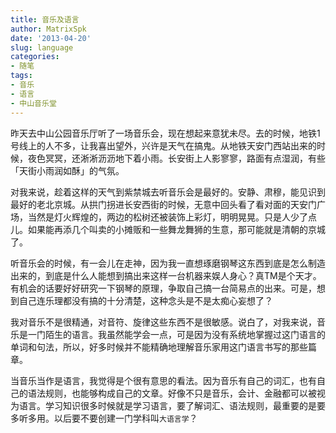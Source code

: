 ```yaml
---
title: 音乐及语言
author: MatrixSpk
date: '2013-04-20'
slug: language
categories:
- 随笔
tags:
- 音乐
- 语言
- 中山音乐堂
---
```

昨天去中山公园音乐厅听了一场音乐会，现在想起来意犹未尽。去的时候，地铁1号线上的人不多，让我喜出望外，兴许是天气在搞鬼。从地铁天安门西站出来的时候，夜色冥冥，还淅淅沥沥地下着小雨。长安街上人影寥寥，路面有点湿润，有些「天街小雨润如酥」的气氛。

对我来说，趁着这样的天气到紫禁城去听音乐会是最好的。安静、肃穆，能见识到最好的老北京城。从拱门拐进长安西街的时候，无意中回头看了看对面的天安门广场，当然是灯火辉煌的，两边的松树还被装饰上彩灯，明明晃晃。只是人少了点儿。如果能再添几个叫卖的小摊贩和一些舞龙舞狮的生意，那可能就是清朝的京城了。

听音乐会的时候，有一会儿在走神，因为我一直想琢磨钢琴这东西到底是怎么制造出来的，到底是什么人能想到搞出来这样一台机器来娱人身心？真TM是个天才。有机会的话要好好研究一下钢琴的原理，争取自己搞一台简易点的出来。可是，想到自己连乐理都没有搞的十分清楚，这种念头是不是太痴心妄想了？

我对音乐不是很精通，对音符、旋律这些东西不是很敏感。说白了，对我来说，音乐是一门陌生的语言。我虽然能学会一点，可是因为没有系统地掌握过这门语言的单词和句法，所以，好多时候并不能精确地理解音乐家用这门语言书写的那些篇章。

当音乐当作是语言，我觉得是个很有意思的看法。因为音乐有自己的词汇，也有自己的语法规则，也能够构成自己的文章。好像不只是音乐，会计、金融都可以被视为语言。学习知识很多时候就是学习语言，要了解词汇、语法规则，最重要的是要多听多用。以后要不要创建一门学科叫`大语言学`？

